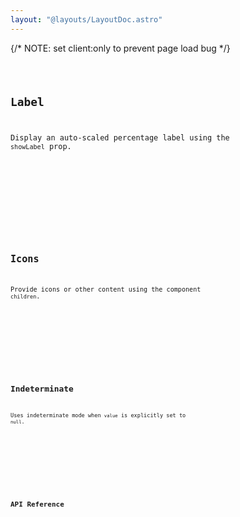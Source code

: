 ```yaml
---
layout: "@layouts/LayoutDoc.astro"
---
```




<Preview client:load>
  <Fragment slot="preview">
    {/* NOTE: set client:only to prevent page load bug */}
    <Example client:only="react" />
  </Fragment>
  <Fragment slot="code">
    <Code code={ExampleRaw} lang="tsx" />
  </Fragment>
</Preview>

## Label

Display an auto-scaled percentage label using the `showLabel` prop.

<Preview client:load>
  <Fragment slot="preview">
    <ExampleLabel client:only="react" />
  </Fragment>
  <Fragment slot="code">
    <Code code={ExampleLabelRaw} lang="tsx" />
  </Fragment>
</Preview>

## Icons

Provide icons or other content using the component `children`.

<Preview client:load>
  <Fragment slot="preview">
    <ExampleIcons client:only="react" />
  </Fragment>
  <Fragment slot="code">
    <Code code={ExampleIconsRaw} lang="tsx" />
  </Fragment>
</Preview>

## Indeterminate

Uses indeterminate mode when `value` is explicitly set to `null`.

<Preview client:load>
  <Fragment slot="preview">
    <ExampleIndeterminate client:only="react" />
  </Fragment>
  <Fragment slot="code">
    <Code code={ExampleIndeterminateRaw} lang="tsx" />
  </Fragment>
</Preview>

## API Reference

<ApiTable />
